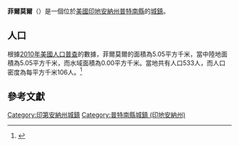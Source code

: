 {{noteTA
|G1=USState
|G2=地名
|G3=Unit
}}
{{Infobox settlement
|name            = 菲爾莫爾
|native_name = Fillmore
|settlement_type          = [[鎮|城鎮]]
|image_skyline            = Putnam County Indiana Incorporated and Unincorporated areas Fillmore Highlighted 1823188.svg
|imagesize                = 250px
|image_map                = 
|mapsize                  = 
|subdivision_type         = [[世界政區索引|國家]]
|subdivision_type1        = [[美国州份|州份]]
|subdivision_type2        = [[印地安納州行政區劃|縣]]
|subdivision_name         = [[美国|美国]]
|subdivision_name1        = [[印地安納州|印地安納州]]
|subdivision_name2        = [[普特南縣_(印地安納州)|普特南縣]]
|elevation_ft             = 837
|elevation_m              = 255
|timezone                 = [[北美东部时区|CST]]
|area_total_km2           = 5.05
|area_land_km2            = 5.05
|area_water_km2           = 0.00
|area_total_sq_mi         = 
|area_land_sq_mi          = 
|area_water_sq_mi         = 
|population_as_of         = [[2010年美國人口普查|2010]]
|population_footnotes     = 
|population_total         = 533
|population_density_km2   = auto
|population_density_sq_mi = auto
|utc_offset               = -5
|coordinates              = {{coord|39|40|19|N|86|45|13|W|display=inline,title}}
| coor_pinpoint           = 
| coordinates_footnotes   = 
|timezone_DST             = EDT
|utc_offset_DST           = -4
|postal_code_type         = [[美國郵區編號|郵區編號]]
|postal_code              = 46128
|area_code                = {{link-en|电话区号765|Area code 765|765}}
|blank_name = [[地名信息系统|GNIS ID]]
|blank_info = 434479<ref name="GNIS">{{cite gnis|434479|Fillmore}}</ref>
}}
'''菲爾莫爾'''（{{lang-en|Fillmore}}）是一個位於[[美國|美國]][[印地安納州|印地安納州]][[普特南縣_(印地安納州)|普特南縣]]的[[鎮|城鎮]]。

== 人口 ==
根據[[2010年美國人口普查|2010年美國人口普查]]的數據，菲爾莫爾的面積為5.05平方千米，當中陸地面積為5.05平方千米，而水域面積為0.00平方千米。當地共有人口533人，而人口密度為每平方千米106人。<ref name="GR8">{{cite web|url=http://factfinder2.census.gov|publisher=[[美国人口调查局|美国人口调查局]]|accessdate=2011-05-14|title=American FactFinder|archive-date=2013-09-11|archive-url=https://web.archive.org/web/20130911234518/http://factfinder2.census.gov/|dead-url=no}}</ref>

== 參考文獻 ==
{{reflist}}
{{普特南縣 (印地安納州)}}
{{Indiana-geo-stub}}
{{DEFAULTSORT:Fillmore, Indiana}}
[[Category:印第安納州城鎮|Category:印第安納州城鎮]]
[[Category:普特南縣城鎮_(印地安納州)|Category:普特南縣城鎮 (印地安納州)]]